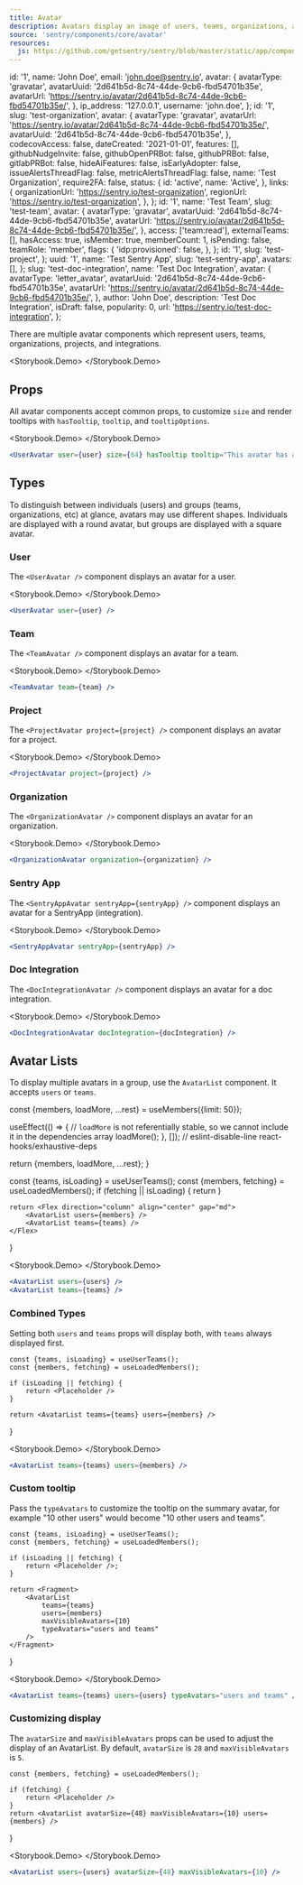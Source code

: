 ```yaml
---
title: Avatar
description: Avatars display an image of users, teams, organizations, and other Sentry-specific items.
source: 'sentry/components/core/avatar'
resources:
  js: https://github.com/getsentry/sentry/blob/master/static/app/components/core/alert/index.tsx
---
```







  id: '1',
  name: 'John Doe',
  email: 'john.doe@sentry.io',
  avatar: {
    avatarType: 'gravatar',
    avatarUuid: '2d641b5d-8c74-44de-9cb6-fbd54701b35e',
    avatarUrl: 'https://sentry.io/avatar/2d641b5d-8c74-44de-9cb6-fbd54701b35e/',
  },
  ip_address: '127.0.0.1',
  username: 'john.doe',
};
  id: '1',
  slug: 'test-organization',
  avatar: {
    avatarType: 'gravatar',
    avatarUrl: 'https://sentry.io/avatar/2d641b5d-8c74-44de-9cb6-fbd54701b35e/',
    avatarUuid: '2d641b5d-8c74-44de-9cb6-fbd54701b35e',
  },
  codecovAccess: false,
  dateCreated: '2021-01-01',
  features: [],
  githubNudgeInvite: false,
  githubOpenPRBot: false,
  githubPRBot: false,
  gitlabPRBot: false,
  hideAiFeatures: false,
  isEarlyAdopter: false,
  issueAlertsThreadFlag: false,
  metricAlertsThreadFlag: false,
  name: 'Test Organization',
  require2FA: false,
  status: {
    id: 'active',
    name: 'Active',
  },
  links: {
    organizationUrl: 'https://sentry.io/test-organization',
    regionUrl: 'https://sentry.io/test-organization',
  },
};
  id: '1',
  name: 'Test Team',
  slug: 'test-team',
  avatar: {
    avatarType: 'gravatar',
    avatarUuid: '2d641b5d-8c74-44de-9cb6-fbd54701b35e',
    avatarUrl: 'https://sentry.io/avatar/2d641b5d-8c74-44de-9cb6-fbd54701b35e/',
  },
  access: ['team:read'],
  externalTeams: [],
  hasAccess: true,
  isMember: true,
  memberCount: 1,
  isPending: false,
  teamRole: 'member',
  flags: {
    'idp:provisioned': false,
  },
};
  id: '1',
  slug: 'test-project',
};
  uuid: '1',
  name: 'Test Sentry App',
  slug: 'test-sentry-app',
  avatars: [],
};
  slug: 'test-doc-integration',
  name: 'Test Doc Integration',
  avatar: {
    avatarType: 'letter_avatar',
    avatarUuid: '2d641b5d-8c74-44de-9cb6-fbd54701b35e',
    avatarUrl: 'https://sentry.io/avatar/2d641b5d-8c74-44de-9cb6-fbd54701b35e/',
  },
  author: 'John Doe',
  description: 'Test Doc Integration',
  isDraft: false,
  popularity: 0,
  url: 'https://sentry.io/test-doc-integration',
};

There are multiple avatar components which represent users, teams, organizations, projects, and integrations.

<Storybook.Demo>
  <UserAvatar size={PREVIEW_SIZE} user={USER} />
  <TeamAvatar size={PREVIEW_SIZE} team={TEAM} />
  <ProjectAvatar size={PREVIEW_SIZE} project={PROJECT} />
  <OrganizationAvatar size={PREVIEW_SIZE} organization={ORGANIZATION} />
  <SentryAppAvatar size={PREVIEW_SIZE} sentryApp={SENTRY_APP} />
  <DocIntegrationAvatar size={PREVIEW_SIZE} docIntegration={DOC_INTEGRATION} />
</Storybook.Demo>

## Props

All avatar components accept common props, to customize `size` and render tooltips with `hasTooltip`, `tooltip`, and `tooltipOptions`.

<Storybook.Demo>
  <UserAvatar user={USER} size={64} hasTooltip tooltip="This avatar has a tooltip" />
</Storybook.Demo>
```jsx
<UserAvatar user={user} size={64} hasTooltip tooltip="This avatar has a tooltip" />
```

## Types

To distinguish between individuals (users) and groups (teams, organizations, etc) at glance, avatars may use different shapes. Individuals are displayed with a round avatar, but groups are displayed with a square avatar.

### User

The `<UserAvatar />` component displays an avatar for a user.

<Storybook.Demo>
  <UserAvatar size={PREVIEW_SIZE} user={USER} />
</Storybook.Demo>
```jsx
<UserAvatar user={user} />
```

### Team

The `<TeamAvatar />` component displays an avatar for a team.

<Storybook.Demo>
  <TeamAvatar size={PREVIEW_SIZE} team={TEAM} />
</Storybook.Demo>
```jsx
<TeamAvatar team={team} />
```

### Project

The `<ProjectAvatar project={project} />` component displays an avatar for a project.

<Storybook.Demo>
  <ProjectAvatar size={PREVIEW_SIZE} project={PROJECT} />
</Storybook.Demo>
```jsx
<ProjectAvatar project={project} />
```

### Organization

The `<OrganizationAvatar />` component displays an avatar for an organization.

<Storybook.Demo>
  <OrganizationAvatar size={PREVIEW_SIZE} organization={ORGANIZATION} />
</Storybook.Demo>
```jsx
<OrganizationAvatar organization={organization} />
```

### Sentry App

The `<SentryAppAvatar sentryApp={sentryApp} />` component displays an avatar for a SentryApp (integration).

<Storybook.Demo>
  <SentryAppAvatar size={PREVIEW_SIZE} sentryApp={SENTRY_APP} />
</Storybook.Demo>
```jsx
<SentryAppAvatar sentryApp={sentryApp} />
```

### Doc Integration

The `<DocIntegrationAvatar />` component displays an avatar for a doc integration.

<Storybook.Demo>
  <DocIntegrationAvatar size={PREVIEW_SIZE} docIntegration={DOC_INTEGRATION} />
</Storybook.Demo>
```jsx
<DocIntegrationAvatar docIntegration={docIntegration} />
```

## Avatar Lists

To display multiple avatars in a group, use the `AvatarList` component. It accepts `users` or `teams`.

  const {members, loadMore, ...rest} = useMembers({limit: 50});

useEffect(() => {
// `loadMore` is not referentially stable, so we cannot include it in the dependencies array
loadMore();
}, []); // eslint-disable-line react-hooks/exhaustive-deps

return {members, loadMore, ...rest};
}

const {teams, isLoading} = useUserTeams();
  const {members, fetching} = useLoadedMembers();
    if (fetching || isLoading) {
        return <Placeholder />
    }

    return <Flex direction="column" align="center" gap="md">
        <AvatarList users={members} />
        <AvatarList teams={teams} />
    </Flex>

}

<Storybook.Demo>
  <BasicDemo />
</Storybook.Demo>
```jsx
<AvatarList users={users} />
<AvatarList teams={teams} />
```

### Combined Types

Setting both `users` and `teams` props will display both, with `teams` always displayed first.

    const {teams, isLoading} = useUserTeams();
    const {members, fetching} = useLoadedMembers();

    if (isLoading || fetching) {
        return <Placeholder />
    }

    return <AvatarList teams={teams} users={members} />

}

<Storybook.Demo>
  <TeamAndMembers />
</Storybook.Demo>
```jsx
<AvatarList teams={teams} users={members} />
```

### Custom tooltip

Pass the `typeAvatars` to customize the tooltip on the summary avatar, for example "10 other users" would become "10 other users and teams".

    const {teams, isLoading} = useUserTeams();
    const {members, fetching} = useLoadedMembers();

    if (isLoading || fetching) {
        return <Placeholder />;
    }

    return <Fragment>
        <AvatarList
            teams={teams}
            users={members}
            maxVisibleAvatars={10}
            typeAvatars="users and teams"
        />
    </Fragment>

}

<Storybook.Demo>
  <TypeAvatars />
</Storybook.Demo>
```jsx
<AvatarList teams={teams} users={users} typeAvatars="users and teams" />
```

### Customizing display

The `avatarSize` and `maxVisibleAvatars` props can be used to adjust the display of an AvatarList. By default, `avatarSize` is `28` and `maxVisibleAvatars` is `5`.

    const {members, fetching} = useLoadedMembers();

    if (fetching) {
        return <Placeholder />
    }
    return <AvatarList avatarSize={48} maxVisibleAvatars={10} users={members} />

}

<Storybook.Demo>
  <Display />
</Storybook.Demo>
```jsx
<AvatarList users={users} avatarSize={48} maxVisibleAvatars={10} />
```
